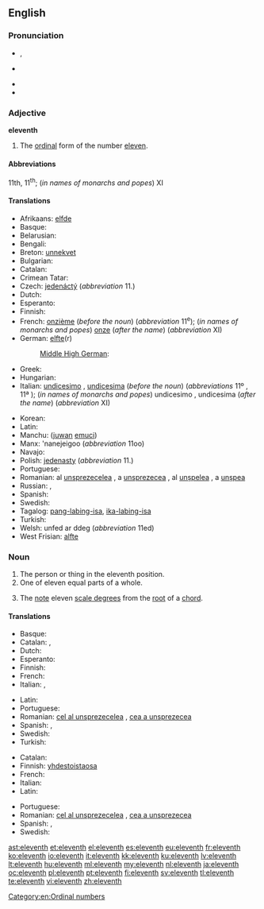 ==English==
{{ordinalbox|en|10th|11th|12th|tenth|twelfth|card=eleven}}

===Pronunciation===
* {{a|UK}} {{IPA|/ɪˈlɛv.nθ/}}, {{X-SAMPA|/I"lEv.nT/}}
* {{a|US}} {{IPA|/ɨˈlɛv.nθ/}}
* {{audio|en-us-eleventh.ogg|Audio (US)}}
* {{hyphenation|e|lev|enth}}

===Adjective===
'''eleventh'''

# The [[ordinal]] form of the number [[eleven]].

====Abbreviations====
11th, 11<sup>th</sup>; (''in names of monarchs and popes'') XI

====Translations====
{{trans-top|ordinal form of eleven}}
* Afrikaans: [[elfde]]
* Basque: {{t+|eu|hamaikagarren}}
* Belarusian: {{t|be|адзінаццаты|m|tr=adzinaccáty|sc=Cyrl}}
* Bengali: {{t-|bn|একাদশ}}
* Breton: [[unnekvet]]
* Bulgarian: {{t+|bg|единадесет}}
* Catalan: {{t+|ca|onzè|m}}
* Crimean Tatar: {{tø|crh|on birinci}}
* Czech: [[jedenáctý]] (''abbreviation'' 11.)
* Dutch: {{t+|nl|elfde}}
* Esperanto: {{t-|eo|dekunua}}
* Finnish: {{t+|fi|yhdestoista}}
* French: [[onzième]] (''before the noun'') (''abbreviation'' 11<sup>e</sup>); (''in names of monarchs and popes'') [[onze]] (''after the name'') (''abbreviation'' XI)
* German: [[elfte]](r)
*: [[Middle High German]]: {{tø|gmh|eilfte}}
* Greek: {{t+|el|ενδέκατος||tr=endékatos}}
* Hungarian: {{t+|hu|tizenegyedik}}
* Italian: [[undicesimo]] {{m}}, [[undicesima]] {{f}} (''before the noun'') (''abbreviations'' 11º {{m}}, 11ª {{f}}); (''in names of monarchs and popes'') undicesimo {{m}}, undicesima {{f}} (''after the name'') (''abbreviation'' XI)
{{trans-mid}}
* Korean: {{t+|ko|열한째|tr=yeolhanjjae|sc=Hang}}
* Latin: {{t-|la|undecimus}}
* Manchu: ([[juwan]] [[emuci]])
* Manx: 'nanejeigoo (''abbreviation'' 11oo)
* Navajo: {{tø|nv|łaʼtsʼáadah góneʼ}}
* Polish: [[jedenasty]] (''abbreviation'' 11.)
* Portuguese: {{t+|pt|décimo primeiro}}
* Romanian: al [[unsprezecelea]] {{m}}, a [[unsprezecea]] {{f}}, al [[unșpelea]] {{qualifier|m, informal}}, a [[unșpea]] {{qualifier|f, informal}}
* Russian: {{t+|ru|одиннадцатый|tr=odínnadcatyj|sc=Cyrl}}, {{qualifier|abbreviation}} {{t-|ru|11-ый|sc=Cyrl}}
* Spanish: {{t+|es|undécimo}}
* Swedish: {{t+|sv|elfte}}
* Tagalog: [[pang-labing-isa]], [[ika-labing-isa]]
* Turkish: {{t-|tr|on birinci}}
* Welsh: unfed ar ddeg (''abbreviation'' 11ed)
* West Frisian: [[alfte]]
{{trans-bottom}}

===Noun===
{{en-noun}}

# The person or thing in the eleventh position.
# One of eleven equal parts of a whole.
# {{context|music|lang=en}} The [[note]] eleven [[scale degree]]s from the [[root]] of a [[chord]].

====Translations====
{{trans-top|something in the eleventh position}}
* Basque: {{t+|eu|hamaikagarren}}
* Catalan: {{t|ca|onzè|m}}, {{t|ca|onzena|f}}
* Dutch: {{t+|nl|elfde}}
* Esperanto: {{t-|eo|dekunua}}
* Finnish: {{t+|fi|yhdestoista}}
* French: {{t+|fr|onzième|m|f}}
* Italian: {{t+|it|undicesimo|m}}, {{t-|it|undicesima|f}}
{{trans-mid}}
* Latin: {{t-|la|undecimus}}
* Portuguese: {{t+|pt|undécimo|m}}
* Romanian: [[cel al unsprezecelea]] {{m}}, [[cea a unsprezecea]] {{f}}
* Spanish: {{t+|es|undécimo|m}},  {{t-|es|undécima|f}}
* Swedish: {{t+|sv|elfte}}
* Turkish: {{t-|tr|on birinci}}
{{trans-bottom}}

{{trans-top|one of eleven equal parts of a whole}}
* Catalan: {{t+|ca|onzè|m}}
* Finnish: [[yhdestoistaosa]]
* French: {{t+|fr|onzième|m}}
* Italian: {{t+|it|undicesimo|m}}
* Latin: {{t-|la|undecimum|n}}
{{trans-mid}}
* Portuguese: {{t+|pt|undécimo|m}}
* Romanian: [[cel al unsprezecelea]] {{m}}, [[cea a unsprezecea]] {{f}}
* Spanish: {{t+|es|undécimo|m}}, {{t+|es|onceavo|m}}
* Swedish: {{t+|sv|elftedel}}
{{trans-bottom}}

[[Category:en:Ordinal numbers]]

[[ast:eleventh]]
[[et:eleventh]]
[[el:eleventh]]
[[es:eleventh]]
[[eu:eleventh]]
[[fr:eleventh]]
[[ko:eleventh]]
[[io:eleventh]]
[[it:eleventh]]
[[kk:eleventh]]
[[ku:eleventh]]
[[lv:eleventh]]
[[lt:eleventh]]
[[hu:eleventh]]
[[ml:eleventh]]
[[my:eleventh]]
[[nl:eleventh]]
[[ja:eleventh]]
[[oc:eleventh]]
[[pl:eleventh]]
[[pt:eleventh]]
[[fi:eleventh]]
[[sv:eleventh]]
[[tl:eleventh]]
[[te:eleventh]]
[[vi:eleventh]]
[[zh:eleventh]]